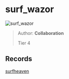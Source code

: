 
# surf_wazor

![surf_wazor](https://raw.githubusercontent.com/Sayt123/SurfMapPics/Maps-and-bonuses/csgo/surf_wazor.jpg)

> Author: **Collaboration**
>
> Tier 4

## Records

[surfheaven](https://surfheaven.eu/map/surf_wazor)
